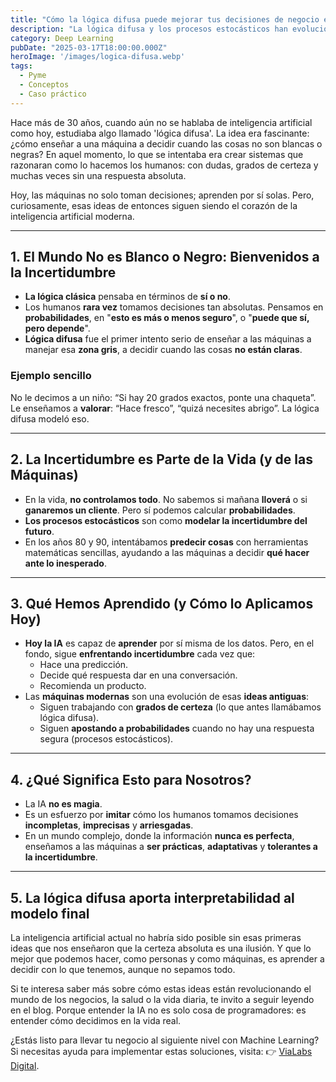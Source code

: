 ---
title: "Cómo la lógica difusa puede mejorar tus decisiones de negocio en tiempos de IA"
description: "La lógica difusa y los procesos estocásticos han evolucionado hasta convertirse en la base de la inteligencia artificial actual. Un enfoque simple y claro para entender la IA de hoy."
category: Deep Learning
pubDate: "2025-03-17T18:00:00.000Z"
heroImage: '/images/logica-difusa.webp'
tags:
  - Pyme
  - Conceptos
  - Caso práctico
---



Hace más de 30 años, cuando aún no se hablaba de inteligencia artificial como hoy, estudiaba algo llamado 'lógica difusa'. La idea era fascinante: ¿cómo enseñar a una máquina a decidir cuando las cosas no son blancas o negras? En aquel momento, lo que se intentaba era crear sistemas que razonaran como lo hacemos los humanos: con dudas, grados de certeza y muchas veces sin una respuesta absoluta.

Hoy, las máquinas no solo toman decisiones; aprenden por sí solas. Pero, curiosamente, esas ideas de entonces siguen siendo el corazón de la inteligencia artificial moderna.

---

## **1. El Mundo No es Blanco o Negro: Bienvenidos a la Incertidumbre**
- **La lógica clásica** pensaba en términos de **sí o no**.  
- Los humanos **rara vez** tomamos decisiones tan absolutas. Pensamos en **probabilidades**, en "**esto es más o menos seguro**", o "**puede que sí, pero depende**".  
- **Lógica difusa** fue el primer intento serio de enseñar a las máquinas a manejar esa **zona gris**, a decidir cuando las cosas **no están claras**.

### **Ejemplo sencillo**  
No le decimos a un niño: “Si hay 20 grados exactos, ponte una chaqueta”. Le enseñamos a **valorar**: “Hace fresco”, “quizá necesites abrigo”. La lógica difusa modeló eso.

---

## **2. La Incertidumbre es Parte de la Vida (y de las Máquinas)**  
- En la vida, **no controlamos todo**. No sabemos si mañana **lloverá** o si **ganaremos un cliente**. Pero sí podemos calcular **probabilidades**.  
- **Los procesos estocásticos** son como **modelar la incertidumbre del futuro**.  
- En los años 80 y 90, intentábamos **predecir cosas** con herramientas matemáticas sencillas, ayudando a las máquinas a decidir **qué hacer ante lo inesperado**.

---

## **3. Qué Hemos Aprendido (y Cómo lo Aplicamos Hoy)**  
- **Hoy la IA** es capaz de **aprender** por sí misma de los datos. Pero, en el fondo, sigue **enfrentando incertidumbre** cada vez que:  
  - Hace una predicción.  
  - Decide qué respuesta dar en una conversación.  
  - Recomienda un producto.  
- Las **máquinas modernas** son una evolución de esas **ideas antiguas**:  
  - Siguen trabajando con **grados de certeza** (lo que antes llamábamos lógica difusa).  
  - Siguen **apostando a probabilidades** cuando no hay una respuesta segura (procesos estocásticos).

---

## **4. ¿Qué Significa Esto para Nosotros?**  
- La IA **no es magia**.  
- Es un esfuerzo por **imitar** cómo los humanos tomamos decisiones **incompletas**, **imprecisas** y **arriesgadas**.  
- En un mundo complejo, donde la información **nunca es perfecta**, enseñamos a las máquinas a **ser prácticas**, **adaptativas** y **tolerantes a la incertidumbre**.

---

## **5. La lógica difusa aporta interpretabilidad al modelo final**  
La inteligencia artificial actual no habría sido posible sin esas primeras ideas que nos enseñaron que la certeza absoluta es una ilusión. Y que lo mejor que podemos hacer, como personas y como máquinas, es aprender a decidir con lo que tenemos, aunque no sepamos todo.


Si te interesa saber más sobre cómo estas ideas están revolucionando el mundo de los negocios, la salud o la vida diaria, te invito a seguir leyendo en el blog. Porque entender la IA no es solo cosa de programadores: es entender cómo decidimos en la vida real.

¿Estás listo para llevar tu negocio al siguiente nivel con Machine Learning? Si necesitas ayuda para implementar estas soluciones, visita:
👉 <a href="https://vialabsdigital.com" title="Consultoría de Machine Learning para empresas" alt="ViaLabs Digital">ViaLabs Digital</a>.